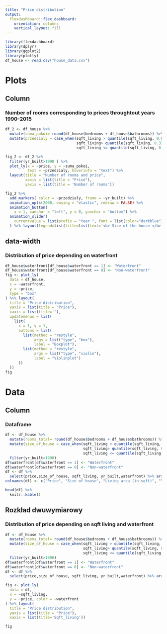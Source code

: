 ```yaml
---
title: "Price distribution"
output: 
  flexdashboard::flex_dashboard:
    orientation: columns
    vertical_layout: fill
---
```


```r
library(flexdashboard)
library(dplyr)
library(ggplot2)
library(plotly)
df_house <- read.csv("house_data.csv")
```

# Plots 

Column {data-width=300}
-----------------------------------------------------------------------

### Number of rooms corresponding to prices throughtout years 1990-2015

```r
df_2 <- df_house %>% 
  mutate(suma_pokoi= round(df_house$bedrooms + df_house$bathrooms)) %>% 
  mutate(przedzialy = case_when(sqft_living > quantile(sqft_living, 0.66) ~"Large",
                                sqft_living> quantile(sqft_living, 0.33) & sqft_living <= quantile(sqft_living, 0.66)  ~ "Medium",
                                sqft_living <= quantile(sqft_living, 0.33) ~"Small"))

fig_2 <- df_2 %>% 
  filter(yr_built>1990 ) %>% 
  plot_ly(x = ~price, y = ~suma_pokoi, 
          text = ~przedzialy, hoverinfo = "text") %>% 
  layout(title = "Number of rooms and price", 
         xaxis = list(title = "Price"),
         yaxis = list(title = 'Number of rooms'))

fig_2 %>%
  add_markers( color = ~przedzialy, frame = ~yr_built) %>%
  animation_opts(2000, easing = "elastic", redraw = FALSE) %>%
  animation_button(
    x = 1, xanchor = "left", y = 0, yanchor = "bottom") %>%
  animation_slider(
    currentvalue = list(prefix = "Year ", font = list(color="darkblue"))
  ) %>% layout(legend=list(title=list(text='<b> Size of the house </b>')))

```

{data-width=300}
-----------------------------------------------------------------------

### Distribution of price depending on waterfront

```r

df_house$waterfront[df_house$waterfront == 1] <- "Waterfront"
df_house$waterfront[df_house$waterfront == 0] <- "Non-waterfront"
fig <- plot_ly(
  data = df_house, 
  x = ~waterfront, 
  y = ~price,
  type = "box"
) %>% layout(
  title = "Price distribution",
  yaxis = list(title = "Price"),
  xaxis = list(title=''),
  updatemenus = list(
    list(
      x = 1, y = 1,
      buttons = list(
        list(method = "restyle",
             args = list("type", "box"),
             label = "Boxplot"),
        list(method = "restyle",
             args = list("type", "violin"),
             label = "Violinplot")
      ))
  ))
fig

```

# Data

Column {data-width=300}
-----------------------------------------------------------------------

### Dataframe


```r
df <- df_house %>%
  mutate(rooms_total= round(df_house$bedrooms + df_house$bathrooms)) %>% 
  mutate(size_of_house = case_when(sqft_living > quantile(sqft_living, 0.66) ~"Large",
                                   sqft_living> quantile(sqft_living, 0.33) & sqft_living <= quantile(sqft_living, 0.66)  ~ "Medium",
                                   sqft_living <= quantile(sqft_living, 0.33) ~"Small")) %>% 
  filter(yr_built>1990)
df$waterfront[df$waterfront == 1] <- "Waterfront"
df$waterfront[df$waterfront == 0] <- "Non-waterfront"
df <- df %>% 
  select(price,size_of_house, sqft_living, yr_built,waterfront) %>% arrange(desc(price))
colnames(df) <- c("Price", "Size of house", "Living area (in sqft)", "Year built", "Waterfront") 

head(df) %>% 
  knitr::kable()
```

Rozkład dwuwymiarowy {data-width=350}
-----------------------------------------------------------------------

### Distribution of price depending on sqft living and waterfront
```r
df <- df_house %>%
  mutate(rooms_total= round(df_house$bedrooms + df_house$bathrooms)) %>% 
  mutate(size_of_house = case_when(sqft_living > quantile(sqft_living, 0.66) ~"Large",
                                   sqft_living> quantile(sqft_living, 0.33) & sqft_living <= quantile(sqft_living, 0.66)  ~ "Medium",
                                   sqft_living <= quantile(sqft_living, 0.33) ~"Small")) %>% 
  filter(yr_built>1990)
df$waterfront[df$waterfront == 1] <- "Waterfront"
df$waterfront[df$waterfront == 0] <- "Non-waterfront"
df <- df %>% 
  select(price,size_of_house, sqft_living, yr_built,waterfront) %>% arrange(desc(price))

fig <- plot_ly(
  data = df, 
  x = ~sqft_living, 
  y = ~price, color = ~waterfront
) %>% layout(
  title = "Price distribution",
  yaxis = list(title = "Price"),
  xaxis = list(title='Sqft_living'))

fig
```